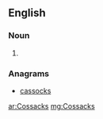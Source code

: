 ==English==

===Noun===
{{head|en|noun plural form}}

# {{plural of|Cossack|lang=en}}

===Anagrams===
* [[cassocks#English|cassocks]]

[[ar:Cossacks]]
[[mg:Cossacks]]